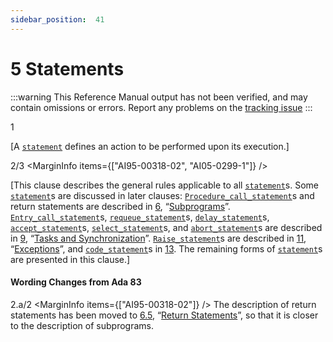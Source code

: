 ```yaml
---
sidebar_position:  41
---
```


# 5 Statements

:::warning
This Reference Manual output has not been verified,
and may contain omissions or errors.
Report any problems on the [tracking issue](https://github.com/ada-lang-io/ada-lang-io/issues/20)
:::


<MarginText>1</MarginText>
<p>[A <code><a href="../AA-5/AA-5.1#S0167">statement</a></code> defines an action to be performed upon its execution.]<br /></p>

<MarginText>2/3</MarginText>
<MarginInfo items={["AI95-00318-02", "AI05-0299-1"]} />
<p>[This clause describes the general rules applicable to all <code><a href="../AA-5/AA-5.1#S0167">statement</a></code>s. Some <code><a href="../AA-5/AA-5.1#S0167">statement</a></code>s are discussed in later clauses: <code><a href="../AA-6/AA-6.4#S0217">Procedure_call_statement</a></code>s and return statements are described in <a href="../AA-6/">6</a>, &ldquo;<a href="../AA-6/">Subprograms</a>&rdquo;. <code><a href="../AA-9/AA-9.5#S0264">Entry_call_statement</a></code>s, <code><a href="../AA-9/AA-9.5#S0265">requeue_statement</a></code>s, <code><a href="../AA-9/AA-9.6#S0266">delay_statement</a></code>s, <code><a href="../AA-9/AA-9.5#S0258">accept_statement</a></code>s, <code><a href="../AA-9/AA-9.7#S0269">select_statement</a></code>s, and <code><a href="../AA-9/AA-9.8#S0284">abort_statement</a></code>s are described in <a href="../AA-9/">9</a>, &ldquo;<a href="../AA-9/">Tasks and Synchronization</a>&rdquo;. <code><a href="../AA-11/AA-11.3#S0308">Raise_statement</a></code>s are described in <a href="../AA-11/">11</a>, &ldquo;<a href="../AA-11/">Exceptions</a>&rdquo;, and <code><a href="../AA-13/AA-13.8#S0357">code_statement</a></code>s in <a href="../AA-13/">13</a>. The remaining forms of <code><a href="../AA-5/AA-5.1#S0167">statement</a></code>s are presented in this clause.] <br /></p>


#### Wording Changes from Ada 83

<MarginText>2.a/2</MarginText>
<MarginInfo items={["AI95-00318-02"]} />
<Admonition type="aarm" aarm="note" title="Note: ">
The description of return statements has been moved to <a href="../AA-6/AA-6.5">6.5</a>, &ldquo;<a href="../AA-6/AA-6.5">Return Statements</a>&rdquo;, so that it is closer to the description of subprograms. <br /></Admonition>

